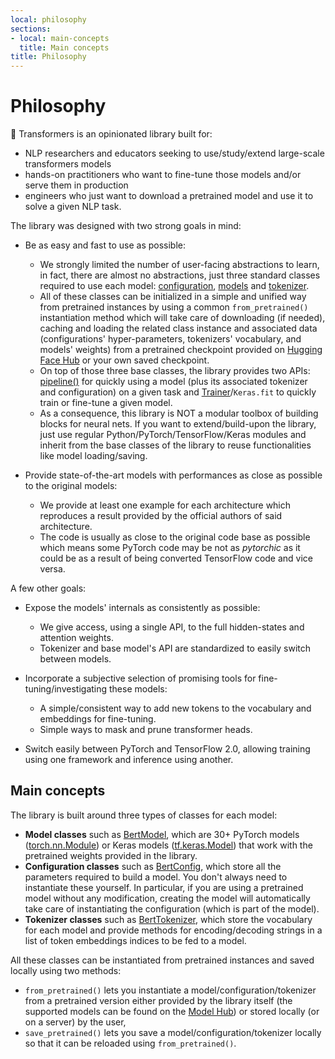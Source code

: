 ```yaml
---
local: philosophy
sections:
- local: main-concepts
  title: Main concepts
title: Philosophy
---
```

<script>
</script>
<!--Copyright 2020 The HuggingFace Team. All rights reserved.

Licensed under the Apache License, Version 2.0 (the "License"); you may not use this file except in compliance with
the License. You may obtain a copy of the License at

http://www.apache.org/licenses/LICENSE-2.0

Unless required by applicable law or agreed to in writing, software distributed under the License is distributed on
an "AS IS" BASIS, WITHOUT WARRANTIES OR CONDITIONS OF ANY KIND, either express or implied. See the License for the
specific language governing permissions and limitations under the License.
-->

<h1 id="philosophy">Philosophy</h1>

🤗 Transformers is an opinionated library built for:

- NLP researchers and educators seeking to use/study/extend large-scale transformers models
- hands-on practitioners who want to fine-tune those models and/or serve them in production
- engineers who just want to download a pretrained model and use it to solve a given NLP task.

The library was designed with two strong goals in mind:

- Be as easy and fast to use as possible:

  - We strongly limited the number of user-facing abstractions to learn, in fact, there are almost no abstractions,
    just three standard classes required to use each model: [configuration](main_classes/configuration),
    [models](main_classes/model) and [tokenizer](main_classes/tokenizer).
  - All of these classes can be initialized in a simple and unified way from pretrained instances by using a common
    `from_pretrained()` instantiation method which will take care of downloading (if needed), caching and
    loading the related class instance and associated data (configurations' hyper-parameters, tokenizers' vocabulary,
    and models' weights) from a pretrained checkpoint provided on [Hugging Face Hub](https://huggingface.co/models) or your own saved checkpoint.
  - On top of those three base classes, the library provides two APIs: [pipeline()](/docs/transformers/pr_15297/en/main_classes/pipelines#transformers.pipeline) for quickly
    using a model (plus its associated tokenizer and configuration) on a given task and
    [Trainer](/docs/transformers/pr_15297/en/main_classes/trainer#transformers.Trainer)/`Keras.fit` to quickly train or fine-tune a given model.
  - As a consequence, this library is NOT a modular toolbox of building blocks for neural nets. If you want to
    extend/build-upon the library, just use regular Python/PyTorch/TensorFlow/Keras modules and inherit from the base
    classes of the library to reuse functionalities like model loading/saving.

- Provide state-of-the-art models with performances as close as possible to the original models:

  - We provide at least one example for each architecture which reproduces a result provided by the official authors
    of said architecture.
  - The code is usually as close to the original code base as possible which means some PyTorch code may be not as
    *pytorchic* as it could be as a result of being converted TensorFlow code and vice versa.

A few other goals:

- Expose the models' internals as consistently as possible:

  - We give access, using a single API, to the full hidden-states and attention weights.
  - Tokenizer and base model's API are standardized to easily switch between models.

- Incorporate a subjective selection of promising tools for fine-tuning/investigating these models:

  - A simple/consistent way to add new tokens to the vocabulary and embeddings for fine-tuning.
  - Simple ways to mask and prune transformer heads.

- Switch easily between PyTorch and TensorFlow 2.0, allowing training using one framework and inference using another.

<h2 id="main-concepts">Main concepts</h2>

The library is built around three types of classes for each model:

- **Model classes** such as [BertModel](/docs/transformers/pr_15297/en/model_doc/bert#transformers.BertModel), which are 30+ PyTorch models ([torch.nn.Module](https://pytorch.org/docs/stable/nn.html#torch.nn.Module)) or Keras models ([tf.keras.Model](https://www.tensorflow.org/api_docs/python/tf/keras/Model)) that work with the pretrained weights provided in the
  library.
- **Configuration classes** such as [BertConfig](/docs/transformers/pr_15297/en/model_doc/bert#transformers.BertConfig), which store all the parameters required to build
  a model. You don't always need to instantiate these yourself. In particular, if you are using a pretrained model
  without any modification, creating the model will automatically take care of instantiating the configuration (which
  is part of the model).
- **Tokenizer classes** such as [BertTokenizer](/docs/transformers/pr_15297/en/model_doc/bert#transformers.BertTokenizer), which store the vocabulary for each model and
  provide methods for encoding/decoding strings in a list of token embeddings indices to be fed to a model.

All these classes can be instantiated from pretrained instances and saved locally using two methods:

- `from_pretrained()` lets you instantiate a model/configuration/tokenizer from a pretrained version either
  provided by the library itself (the supported models can be found on the [Model Hub](https://huggingface.co/models)) or
  stored locally (or on a server) by the user,
- `save_pretrained()` lets you save a model/configuration/tokenizer locally so that it can be reloaded using
  `from_pretrained()`.

